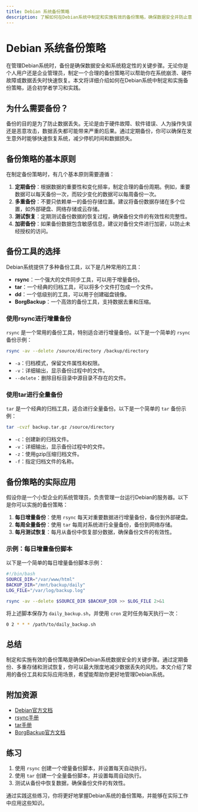 ```yaml
---
title: Debian 系统备份策略
description: 了解如何在Debian系统中制定和实施有效的备份策略，确保数据安全并防止意外丢失。
---
```


# Debian 系统备份策略

在管理Debian系统时，备份是确保数据安全和系统稳定性的关键步骤。无论你是个人用户还是企业管理员，制定一个合理的备份策略可以帮助你在系统崩溃、硬件故障或数据丢失时快速恢复。本文将详细介绍如何在Debian系统中制定和实施备份策略，适合初学者学习和实践。

## 为什么需要备份？

备份的目的是为了防止数据丢失。无论是由于硬件故障、软件错误、人为操作失误还是恶意攻击，数据丢失都可能带来严重的后果。通过定期备份，你可以确保在发生意外时能够快速恢复系统，减少停机时间和数据损失。

## 备份策略的基本原则

在制定备份策略时，有几个基本原则需要遵循：

1. **定期备份**：根据数据的重要性和变化频率，制定合理的备份周期。例如，重要数据可以每天备份一次，而较少变化的数据可以每周备份一次。
2. **多重备份**：不要只依赖单一的备份存储位置。建议将备份数据存储在多个位置，如外部硬盘、网络存储或云存储。
3. **测试恢复**：定期测试备份数据的恢复过程，确保备份文件的有效性和完整性。
4. **加密备份**：如果备份数据包含敏感信息，建议对备份文件进行加密，以防止未经授权的访问。

## 备份工具的选择

Debian系统提供了多种备份工具，以下是几种常用的工具：

- **rsync**：一个强大的文件同步工具，可以用于增量备份。
- **tar**：一个经典的归档工具，可以将多个文件打包成一个文件。
- **dd**：一个低级别的工具，可以用于创建磁盘镜像。
- **BorgBackup**：一个高效的备份工具，支持数据去重和压缩。

### 使用rsync进行增量备份

`rsync` 是一个常用的备份工具，特别适合进行增量备份。以下是一个简单的 `rsync` 备份示例：

```bash
rsync -av --delete /source/directory /backup/directory
```

- `-a`：归档模式，保留文件属性和权限。
- `-v`：详细输出，显示备份过程中的文件。
- `--delete`：删除目标目录中源目录不存在的文件。

### 使用tar进行全量备份

`tar` 是一个经典的归档工具，适合进行全量备份。以下是一个简单的 `tar` 备份示例：

```bash
tar -cvzf backup.tar.gz /source/directory
```

- `-c`：创建新的归档文件。
- `-v`：详细输出，显示备份过程中的文件。
- `-z`：使用gzip压缩归档文件。
- `-f`：指定归档文件的名称。

## 备份策略的实际应用

假设你是一个小型企业的系统管理员，负责管理一台运行Debian的服务器。以下是你可以实施的备份策略：

1. **每日增量备份**：使用 `rsync` 每天对重要数据进行增量备份，备份到外部硬盘。
2. **每周全量备份**：使用 `tar` 每周对系统进行全量备份，备份到网络存储。
3. **每月测试恢复**：每月从备份中恢复部分数据，确保备份文件的有效性。

### 示例：每日增量备份脚本

以下是一个简单的每日增量备份脚本示例：

```bash
#!/bin/bash
SOURCE_DIR="/var/www/html"
BACKUP_DIR="/mnt/backup/daily"
LOG_FILE="/var/log/backup.log"

rsync -av --delete $SOURCE_DIR $BACKUP_DIR >> $LOG_FILE 2>&1
```

将上述脚本保存为 `daily_backup.sh`，并使用 `cron` 定时任务每天执行一次：

```bash
0 2 * * * /path/to/daily_backup.sh
```

## 总结

制定和实施有效的备份策略是确保Debian系统数据安全的关键步骤。通过定期备份、多重存储和测试恢复，你可以最大限度地减少数据丢失的风险。本文介绍了常用的备份工具和实际应用场景，希望能帮助你更好地管理Debian系统。

## 附加资源

- [Debian官方文档](https://www.debian.org/doc/)
- [rsync手册](https://linux.die.net/man/1/rsync)
- [tar手册](https://linux.die.net/man/1/tar)
- [BorgBackup官方文档](https://borgbackup.readthedocs.io/)

## 练习

1. 使用 `rsync` 创建一个增量备份脚本，并设置每天自动执行。
2. 使用 `tar` 创建一个全量备份脚本，并设置每周自动执行。
3. 测试从备份中恢复数据，确保备份文件的有效性。

通过实践这些练习，你将更好地掌握Debian系统的备份策略，并能够在实际工作中应用这些知识。